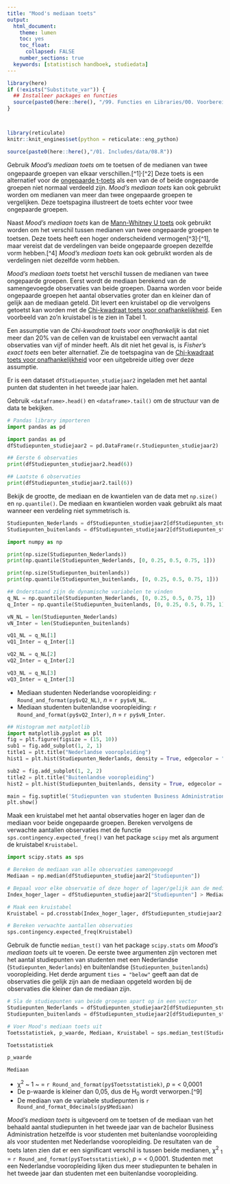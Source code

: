 ```yaml
---
title: "Mood's mediaan toets"
output:
  html_document:
    theme: lumen
    toc: yes
    toc_float: 
      collapsed: FALSE 
    number_sections: true
  keywords: [statistisch handboek, studiedata]
---
```

<!-- ## CLOSEDBLOK: Functies.py -->
```r
library(here)
if (!exists("Substitute_var")) {
  ## Installeer packages en functies
  source(paste0(here::here(), "/99. Functies en Libraries/00. Voorbereidingen.R"), echo = FALSE)
}
```
<!-- ## /CLOSEDBLOK: Functies.py -->

<style>
`r htmltools::includeHTML(paste0(here::here(),"/01. Includes/css/Stylesheet_SHHO.css"))`
</style>

<!-- ## CLOSEDBLOK: Header.py -->
```r
```
<!-- ## /CLOSEDBLOK: Header.py -->

<!-- ## CLOSEDBLOK: Status.py -->
```r
```
<!-- ## /CLOSEDBLOK: Status.py -->

<!-- ## CLOSEDBLOK: Reticulate.py -->
```r
library(reticulate)
knitr::knit_engines$set(python = reticulate::eng_python)
```
<!-- ## /CLOSEDBLOK: Reticulate.py -->

<!-- ## OPENBLOK: Data-aanmaken.py -->
```r
source(paste0(here::here(),"/01. Includes/data/08.R"))
```
<!-- ## /OPENBLOK: Data-aanmaken.py -->

<!-- ## TEKSTBLOK: link1.py-->
Gebruik *Mood's mediaan toets* om te toetsen of de medianen van twee ongepaarde groepen van elkaar verschillen.[^1]<sup>,</sup>[^2] Deze toets is een alternatief voor de [ongepaarde t-toets](03-Ongepaarde-t-toets-Python.html) als een van de of beide ongepaarde groepen niet normaal verdeeld zijn. *Mood's mediaan toets* kan ook gebruikt worden om medianen van meer dan twee ongepaarde groepen te vergelijken. Deze toetspagina illustreert de toets echter voor twee ongepaarde groepen.

Naast *Mood's mediaan toets* kan de [Mann-Whitney U toets](08-Mann-Whitney-U-toetsI-Python.html) ook gebruikt worden om het verschil tussen medianen van twee ongepaarde groepen te toetsen. Deze toets heeft een hoger onderscheidend vermogen[^3]<sup>,</sup>[^1], maar vereist dat de verdelingen van beide ongepaarde groepen dezelfde vorm hebben.[^4] *Mood's mediaan toets* kan ook gebruikt worden als de verdelingen niet dezelfde vorm hebben. 
<!-- ## /TEKSTBLOK: link1.py-->


<!-- ## TEKSTBLOK: link2.py-->
*Mood's mediaan toets* toetst het verschil tussen de medianen van twee ongepaarde groepen. Eerst wordt de mediaan berekend van de samengevoegde observaties van beide groepen. Daarna worden voor beide ongepaarde groepen het aantal observaties groter dan en kleiner dan of gelijk aan de mediaan geteld. Dit levert een kruistabel op die vervolgens getoetst kan worden met de [Chi-kwadraat toets voor onafhankelijkheid](13-Chi-kwadraat-toets-voor-onafhankelijkheid-en-Fishers-exact-toets-Python.html). Een voorbeeld van zo'n kruistabel is te zien in Tabel 1.
<!-- ## /TEKSTBLOK: link2.py-->

<!-- ## TEKSTBLOK: link3.py-->
Een assumptie van de *Chi-kwadraat toets voor onafhankelijk* is dat niet meer dan 20% van de cellen van de kruistabel een verwacht aantal observaties van vijf of minder heeft. Als dit niet het geval is, is *Fisher's exact toets* een beter alternatief. Zie de toetspagina van de [Chi-kwadraat toets voor onafhankelijkheid](13-Chi-kwadraat-toets-voor-onafhankelijkheid-en-Fishers-exact-toets-Python.html) voor een uitgebreide uitleg over deze assumptie. 
<!-- ## /TEKSTBLOK: link3.py-->


<!-- ## TEKSTBLOK: Dataset-inladen.py-->
Er is een dataset `dfStudiepunten_studiejaar2` ingeladen met het aantal punten dat studenten in het tweede jaar halen.
<!-- ## /TEKSTBLOK: Dataset-inladen.py-->

<!-- ## TEKSTBLOK: Data-bekijken.py -->
Gebruik `<dataframe>.head()` en `<dataframe>.tail()` om de structuur van de data te bekijken.
<!-- ## /TEKSTBLOK: Data-bekijken.py -->
<!-- ## OPENBLOK: Data-bekijken.py -->
```python
# Pandas library importeren
import pandas as pd
```
```python
import pandas as pd
dfStudiepunten_studiejaar2 = pd.DataFrame(r.Studiepunten_studiejaar2)
```

```python
## Eerste 6 observaties
print(dfStudiepunten_studiejaar2.head(6))
```

```python
## Laatste 6 observaties
print(dfStudiepunten_studiejaar2.tail(6))
```
<!-- ## /OPENBLOK: Data-bekijken.py -->
<!-- ## TEKSTBLOK: Data-beschrijven.py -->
Bekijk de grootte, de mediaan en de kwantielen van de data met `np.size()` en `np.quantile()`. De mediaan en kwantielen worden vaak gebruikt als maat wanneer een verdeling niet symmetrisch is.
<!-- ## /TEKSTBLOK: Data-beschrijven.py -->
<!-- ## OPENBLOK: Data-selecteren.py -->
```python
Studiepunten_Nederlands = dfStudiepunten_studiejaar2[dfStudiepunten_studiejaar2["Vooropleiding"] == "Nederlands"]["Studiepunten"]
Studiepunten_buitenlands = dfStudiepunten_studiejaar2[dfStudiepunten_studiejaar2["Vooropleiding"] == "buitenlands"]["Studiepunten"]
```
<!-- ## /OPENBLOK: Data-selecteren.py -->

<!-- ## OPENBLOK: Numpy-inladen.py -->
```python
import numpy as np
```
<!-- ## /OPENBLOK: Numpy-inladen.py -->

<!-- ## OPENBLOK: Data-beschrijven-1.py -->
```python
print(np.size(Studiepunten_Nederlands))
print(np.quantile(Studiepunten_Nederlands, [0, 0.25, 0.5, 0.75, 1]))
```
<!-- ## /OPENBLOK: Data-beschrijven-1.py -->

<!-- ## OPENBLOK: Data-beschrijven-2.py -->
```python
print(np.size(Studiepunten_buitenlands))
print(np.quantile(Studiepunten_buitenlands, [0, 0.25, 0.5, 0.75, 1]))
```
<!-- ## /OPENBLOK: Data-beschrijven-2.py -->
<!-- ## CLOSEDBLOK: Data-beschrijven-3.py -->
``` python
## Onderstaand zijn de dynamische variabelen te vinden
q_NL = np.quantile(Studiepunten_Nederlands, [0, 0.25, 0.5, 0.75, 1])
q_Inter = np.quantile(Studiepunten_buitenlands, [0, 0.25, 0.5, 0.75, 1])

vN_NL = len(Studiepunten_Nederlands)
vN_Inter = len(Studiepunten_buitenlands)

vQ1_NL = q_NL[1]
vQ1_Inter = q_Inter[1]

vQ2_NL = q_NL[2]
vQ2_Inter = q_Inter[2]

vQ3_NL = q_NL[3]
vQ3_Inter = q_Inter[3]
```
<!-- ## /CLOSEDBLOK: Data-beschrijven-3.py -->

<!-- ## TEKSTBLOK: Data-beschrijven2.py -->
* Mediaan studenten Nederlandse vooropleiding: `r Round_and_format(py$vQ2_NL)`, *n* = `r py$vN_NL`.
* Mediaan studenten buitenlandse vooropleiding: `r Round_and_format(py$vQ2_Inter)`, *n* = `r py$vN_Inter`.

<!-- ## /TEKSTBLOK: Data-beschrijven2.py -->

<!-- ## OPENBLOK: Histogram1.py -->
```python
## Histogram met matplotlib
import matplotlib.pyplot as plt
fig = plt.figure(figsize = (15, 10))
sub1 = fig.add_subplot(1, 2, 1)
title1 = plt.title("Nederlandse vooropleiding")
hist1 = plt.hist(Studiepunten_Nederlands, density = True, edgecolor = "black", bins = 29)

sub2 = fig.add_subplot(1, 2, 2)
title2 = plt.title("Buitenlandse vooropleiding")
hist2 = plt.hist(Studiepunten_buitenlands, density = True, edgecolor = "black", bins = 31)

main = fig.suptitle('Studiepunten van studenten Business Administration in het tweede jaar')
plt.show()
```
<!-- ## /OPENBLOK: Histogram1.py -->


<!-- ## TEKSTBLOK: groepsgrootte1.py -->
Maak een kruistabel met het aantal observaties hoger en lager dan de mediaan voor beide ongepaarde groepen. Bereken vervolgens de verwachte aantallen observaties met de functie `sps.contingency.expected_freq()` van het package `scipy` met als argument de kruistabel `Kruistabel`.
<!-- ## /TEKSTBLOK: groepsgrootte1.py -->

<!-- ## OPENBLOK: groepsgrootte2.py -->
```python
import scipy.stats as sps 

# Bereken de mediaan van alle observaties samengevoegd
Mediaan = np.median(dfStudiepunten_studiejaar2["Studiepunten"])

# Bepaal voor elke observatie of deze hoger of lager/gelijk aan de mediaan is
Index_hoger_lager = dfStudiepunten_studiejaar2["Studiepunten"] > Mediaan 

# Maak een kruistabel
Kruistabel = pd.crosstab(Index_hoger_lager, dfStudiepunten_studiejaar2["Vooropleiding"])

# Bereken verwachte aantallen observaties
sps.contingency.expected_freq(Kruistabel)
```
<!-- ## /OPENBLOK: groepsgrootte2.py -->


<!-- ## TEKSTBLOK: Moods-mediaan-toets-1.py -->
Gebruik de functie `median_test()` van het package `scipy.stats` om *Mood's mediaan toets* uit te voeren. De eerste twee argumenten zijn vectoren met het aantal studiepunten van studenten met een Nederlandse (`Studiepunten_Nederlands`) en buitenlandse (`Studiepunten_buitenlands`) vooropleiding. Het derde argument `ties = "below"` geeft aan dat de observaties die gelijk zijn aan de mediaan opgeteld worden bij de observaties die kleiner dan de mediaan zijn.
<!-- ## /TEKSTBLOK: Moods-mediaan-toets-1.py -->

<!-- ## OPENBLOK: Moods-mediaan-toets-2.py -->
```python
# Sla de studiepunten van beide groepen apart op in een vector
Studiepunten_Nederlands = dfStudiepunten_studiejaar2[dfStudiepunten_studiejaar2["Vooropleiding"] == "Nederlands"]["Studiepunten"]
Studiepunten_buitenlands = dfStudiepunten_studiejaar2[dfStudiepunten_studiejaar2["Vooropleiding"] == "buitenlands"]["Studiepunten"]

# Voer Mood's mediaan toets uit
Toetsstatistiek, p_waarde, Mediaan, Kruistabel = sps.median_test(Studiepunten_Nederlands, Studiepunten_buitenlands, ties = "below")

Toetsstatistiek

p_waarde

Mediaan

```
<!-- ## /OPENBLOK: Moods-mediaan-toets-2.py -->

<!-- ## CLOSEDBLOK: Moods-mediaan-toets-3.py -->

<!-- ## /CLOSEDBLOK: Moods-mediaan-toets-3.py -->

<!-- ## TEKSTBLOK: Moods-mediaan-toets-3.py -->
<!-- ## /TEKSTBLOK: Moods-mediaan-toets-3.py -->

<!-- ## OPENBLOK: Moods-mediaan-toets-4.py -->

<!-- ## /OPENBLOK: Moods-mediaan-toets-4.py -->

<!-- ## TEKSTBLOK: Moods-mediaan-toets-4.py -->
* &chi;^2^ ~ 1 ~ = `r Round_and_format(py$Toetsstatistiek)`, *p* = < 0,0001
* De p-waarde is kleiner dan 0,05, dus de H~0~ wordt verworpen.[^9]
* De mediaan van de variabele studiepunten is `r Round_and_format_0decimals(py$Mediaan)`  

<!-- ## /TEKSTBLOK: Moods-mediaan-toets-4.py -->


<!-- ## TEKSTBLOK: Rapportage.py -->
*Mood's mediaan toets* is uitgevoerd om te toetsen of de mediaan van het behaald aantal studiepunten in het tweede jaar van de bachelor Business Administration hetzelfde is voor studenten met buitenlandse vooropleiding als voor studenten met Nederlandse vooropleiding. De resultaten van de toets laten zien dat er een significant verschil is tussen beide medianen, &chi;^2^ ~1~ = `r Round_and_format(py$Toetsstatistiek)`, *p* = < 0,0001. Studenten met een Nederlandse vooropleiding lijken dus meer studiepunten te behalen in het tweede jaar dan studenten met een buitenlandse vooropleiding.
<!-- ## /TEKSTBLOK: Rapportage.py -->
